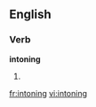 
==English==

===Verb===
'''intoning'''

# {{present participle of|[[intone]]}}

[[fr:intoning]]
[[vi:intoning]]